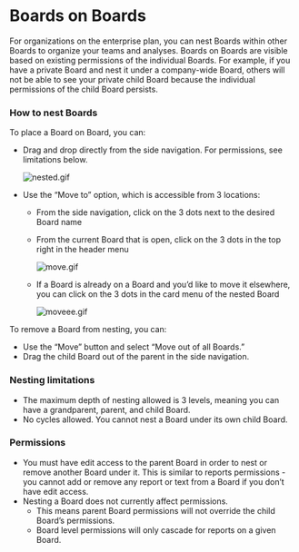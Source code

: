 # Boards on Boards

For organizations on the enterprise plan, you can nest Boards within other Boards to organize your teams and analyses. Boards on Boards are visible based on existing permissions of the individual Boards. For example, if you have a private Board and nest it under a company-wide Board, others will not be able to see your private child Board because the individual permissions of the child Board persists. 

### How to nest Boards

To place a Board on Board, you can:

- Drag and drop directly from the side navigation. For permissions, see limitations below.
    
    ![nested.gif](https://s3-us-west-2.amazonaws.com/secure.notion-static.com/5df5aa47-98b7-424c-89d5-82cb2b4a72be/nested.gif)
    
- Use the “Move to” option, which is accessible from 3 locations:
    - From the side navigation, click on the 3 dots next to the desired Board name
    - From the current Board that is open, click on the 3 dots in the top right in the header menu
        
        ![move.gif](https://s3-us-west-2.amazonaws.com/secure.notion-static.com/f0c42a97-fc37-4fcd-b209-59ad7d672cb5/move.gif)
        
    - If a Board is already on a Board and you’d like to move it elsewhere, you can click on the 3 dots in the card menu of the nested Board
        
        ![moveee.gif](https://s3-us-west-2.amazonaws.com/secure.notion-static.com/49654d21-c013-4daa-bfa6-f6ce62aba5ae/moveee.gif)
        

To remove a Board from nesting, you can:

- Use the “Move” button and select “Move out of all Boards.”
- Drag the child Board out of the parent in the side navigation.

### Nesting limitations

- The maximum depth of nesting allowed is 3 levels, meaning you can have a grandparent, parent, and child Board.
- No cycles allowed. You cannot nest a Board under its own child Board.

### Permissions

- You must have edit access to the parent Board in order to nest or remove another Board under it. This is similar to reports permissions - you cannot add or remove any report or text from a Board if you don’t have edit access.
- Nesting a Board does not currently affect permissions.
    - This means parent Board permissions will not override the child Board’s permissions.
    - Board level permissions will only cascade for reports on a given Board.
